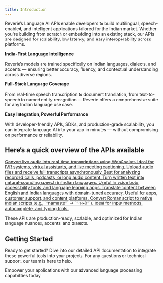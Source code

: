 ```yaml
---
title: Introduction
---
```


Reverie’s Language AI APIs enable developers to build multilingual, speech-enabled, and intelligent applications tailored for the Indian market. Whether you're building from scratch or embedding into an existing stack, our APIs are designed for scalability, low latency, and easy interoperability across platforms.

**India-First Language Intelligence** <br></br>
Reverie’s models are trained specifically on Indian languages, dialects, and accents — ensuring better accuracy, fluency, and contextual understanding across diverse regions.

**Full-Stack Language Coverage** <br></br>
From real-time speech transcription to document translation, from text-to-speech to named entity recognition — Reverie offers a comprehensive suite for any Indian language use case.

**Easy Integration, Powerful Performance** <br></br>
With developer-friendly APIs, SDKs, and production-grade scalability, you can integrate language AI into your app in minutes — without compromising on performance or reliability.

## Here’s a quick overview of the APIs available

<CardGroup cols={2}>
  <a href="/usage-guides/speech-to-text-streaming/getting-started">
    <Card title="Speech to Text (Streaming)" icon="microphone">
      Convert live audio into real-time transcriptions using WebSocket. Ideal
      for IVR systems, virtual assistants, and live meeting captioning.
    </Card>
  </a>
  <a href="/usage-guides/speech-to-text-file/getting-started">
    <Card title="Speech to Text (File)" icon="file-audio">
      Upload audio files and receive full transcripts asynchronously. Best for
      analyzing recorded calls, podcasts, or long audio content.
    </Card>
  </a>
</CardGroup>

<CardGroup cols={2}>
<a
    href="/usage-guides/text-to-speech/getting-started"
  >
  <Card title="Text to Speech" icon="play">
    Turn written text into natural-sounding speech in Indian languages. Useful
    in voice bots, accessibility tools, and language learning apps.
  </Card>
  </a>
  <a
    href="/usage-guides/localization/getting-started"
  >
  <Card title="Translation" icon="language">
    Translate content between English and Indian languages with domain-tuned
    accuracy. Useful for apps, customer support, and content platforms.
  </Card>
  </a>
</CardGroup>

<CardGroup cols={2}>
  <a href="/usage-guides/transliteration/getting-started">
    <Card title="Transliteration" icon="keyboard">
      Convert Roman script to native Indian scripts (e.g., `“namaste”` →
      `“नमस्ते”`). Ideal for input methods, autocomplete, and typing tools.
    </Card>
  </a>
</CardGroup>

These APIs are production-ready, scalable, and optimized for Indian language nuances, accents, and dialects.

## Getting Started

Ready to get started? Dive into our detailed API documentation to integrate these powerful tools into your projects. For any questions or technical support, our team is here to help.

Empower your applications with our advanced language processing capabilities today!
